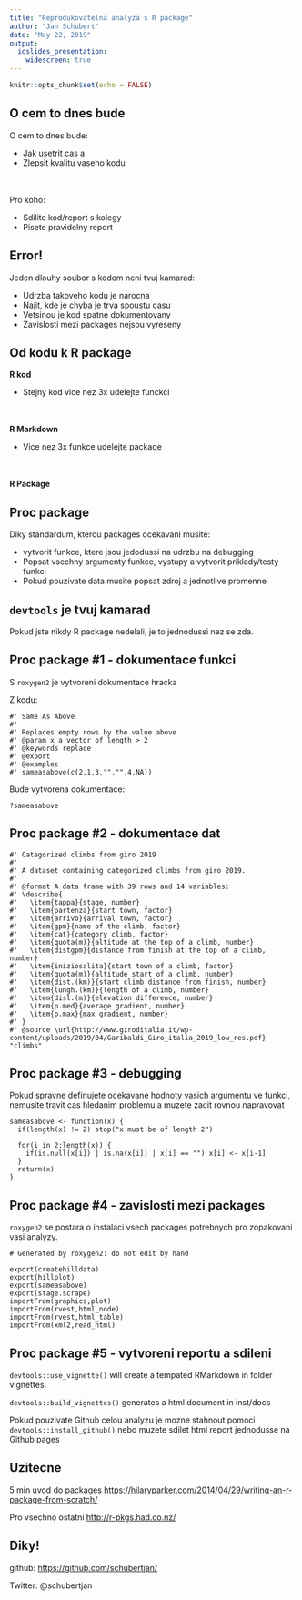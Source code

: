 ```yaml
---
title: "Reprodukovatelna analyza s R package"
author: "Jan Schubert"
date: "May 22, 2019"
output: 
  ioslides_presentation:
    widescreen: true
---
```


```r
knitr::opts_chunk$set(echo = FALSE)
```

## O cem to dnes bude

O cem to dnes bude:

* Jak usetrit cas a 
* Zlepsit kvalitu vaseho kodu

<br></br>
Pro koho:

* Sdilite kod/report s kolegy
* Pisete pravidelny report


## Error!

Jeden dlouhy soubor s kodem neni tvuj kamarad:

* Udrzba takoveho kodu je narocna
* Najit, kde je chyba je trva spoustu casu
* Vetsinou je kod spatne dokumentovany
* Zavislosti mezi packages nejsou vyreseny


## Od kodu k R package
**R kod**

* Stejny kod vice nez 3x udelejte funckci

<br></br>
**R Markdown**

* Vice nez 3x funkce udelejte package

<br></br>
**R Package**


## Proc package

Diky standardum, kterou packages ocekavani musite:

* vytvorit funkce, ktere jsou jedodussi na udrzbu na debugging
* Popsat vsechny argumenty funkce, vystupy a vytvorit priklady/testy funkci
* Pokud pouzivate data musite popsat zdroj a jednotlive promenne 


## ```devtools``` je tvuj kamarad

Pokud jste nikdy R package nedelali, je to jednodussi nez se zda.


## Proc package #1 - dokumentace funkci
S ```roxygen2``` je vytvoreni dokumentace hracka

Z kodu:
```
#' Same As Above
#'
#' Replaces empty rows by the value above
#' @param x a vector of length > 2
#' @keywords replace
#' @export
#' @examples
#' sameasabove(c(2,1,3,"","",4,NA))
```

Bude vytvorena dokumentace:
```
?sameasabove
```

## Proc package #2 - dokumentace dat {.smaller}

```
#' Categorized climbs from giro 2019
#'
#' A dataset containing categorized climbs from giro 2019.
#'
#' @format A data frame with 39 rows and 14 variables:
#' \describe{
#'   \item{tappa}{stage, number}
#'   \item{partenza}{start town, factor}
#'   \item{arrivo}{arrival town, factor}
#'   \item{gpm}{name of the climb, factor}
#'   \item{cat}{category climb, factor}
#'   \item{quota(m)}{altitude at the top of a climb, number}
#'   \item{distgpm}{distance from finish at the top of a climb, number}
#'   \item{iniziosalita}{start town of a climb, factor}
#'   \item{quota(m)}{altitude start of a climb, number}
#'   \item{dist.(km)}{start climb distance from finish, number}
#'   \item{lungh.(km)}{length of a climb, number}
#'   \item{disl.(m)}{elevation difference, number}
#'   \item{p.med}{average gradient, number}
#'   \item{p.max}{max gradient, number}
#' }
#' @source \url{http://www.giroditalia.it/wp-content/uploads/2019/04/Garibaldi_Giro_italia_2019_low_res.pdf}
"climbs"
```


## Proc package #3 - debugging
Pokud spravne definujete ocekavane hodnoty vasich argumentu ve funkci, nemusite travit cas hledanim problemu a muzete zacit rovnou napravovat 
```
sameasabove <- function(x) {
  if(length(x) != 2) stop("x must be of length 2")

  for(i in 2:length(x)) {
    if(is.null(x[i]) | is.na(x[i]) | x[i] == "") x[i] <- x[i-1]
  }
  return(x)
}
```

## Proc package #4 - zavislosti mezi packages
```roxygen2``` se postara o instalaci vsech packages potrebnych pro zopakovani vasi analyzy. 

```
# Generated by roxygen2: do not edit by hand

export(createhilldata)
export(hillplot)
export(sameasabove)
export(stage.scrape)
importFrom(graphics,plot)
importFrom(rvest,html_node)
importFrom(rvest,html_table)
importFrom(xml2,read_html)
```

## Proc package #5 - vytvoreni reportu a sdileni
```devtools::use_vignette()``` will create a tempated RMarkdown in folder vignettes.


```devtools::build_vignettes()``` generates a html document in inst/docs

Pokud pouzivate Github celou analyzu je mozne stahnout pomoci ```devtools::install_github()``` nebo  muzete sdilet html report jednodusse na Github pages


## Uzitecne

5 min uvod do packages
<https://hilaryparker.com/2014/04/29/writing-an-r-package-from-scratch/>


Pro vsechno ostatni
<http://r-pkgs.had.co.nz/>


## Diky!

github: <https://github.com/schubertjan/>


Twitter: @schubertjan